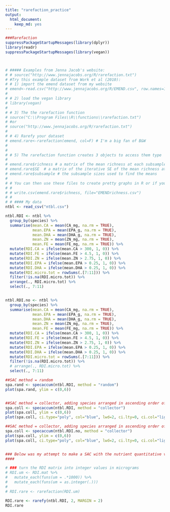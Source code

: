 ```yaml
---
title: "rarefaction_practice"
output: 
  html_document: 
    keep_md: yes
---
```


```r
###Rarefaction
suppressPackageStartupMessages(library(dplyr))
library(readr)
suppressPackageStartupMessages(library(vegan))



# ##### Examples from Jenna Jacob's website:
# # source("http://www.jennajacobs.org/R/rarefaction.txt")
# #Try this example dataset from Work et al (2010):
# # 1) import the emend dataset from my website
# emend<-read.csv("http://www.jennajacobs.org/R/EMEND.csv", row.names=1)
# 
# # 2) load the vegan library
# library(vegan)
# 
# # 3) The the rarefaction function
# source("C:\\Program Files\\R\\functions\\rarefaction.txt")
# #or 
# source("http://www.jennajacobs.org/R/rarefaction.txt")
# 
# # 4) Rarefy your dataset
# emend.rare<-rarefaction(emend, col=F) # I'm a big fan of B&W
# 
# 
# # 5) The rarefaction function creates 3 objects to access them type
# 
# emend.rare$richness # a matrix of the mean richness at each subsample
# emend.rare$SE  # a matrix of the iterative SE of the mean richness at each subsample
# emend.rare$subsample # the subsample sizes used to find the means
# 
# # You can then use these files to create pretty graphs in R or if you must you can export then with
# # 
# # write.csv(emend.rare$richness, file="EMENDrichness.csv")
# # 
# # #### My data
ntbl <- read_csv("ntbl.csv")

ntbl.RDI <- ntbl %>% 
  group_by(species) %>% 
  summarise(mean.CA = mean(CA_mg, na.rm = TRUE),
            mean.EPA = mean(EPA_g, na.rm = TRUE), 
            mean.DHA = mean(DHA_g, na.rm = TRUE), 
            mean.ZN = mean(ZN_mg, na.rm = TRUE), 
            mean.FE = mean(FE_mg, na.rm = TRUE)) %>% 
  mutate(RDI.CA = ifelse(mean.CA > 300, 1, 0)) %>% 
  mutate(RDI.FE = ifelse(mean.FE > 4.5, 1, 0)) %>% 
  mutate(RDI.ZN = ifelse(mean.ZN > 2.75, 1, 0)) %>% 
  mutate(RDI.EPA = ifelse(mean.EPA > 0.25, 1, 0)) %>% 
  mutate(RDI.DHA = ifelse(mean.DHA > 0.25, 1, 0)) %>% 
  mutate(RDI.micro.tot = rowSums(.[7:11])) %>% 
  filter(!is.na(RDI.micro.tot)) %>% 
  arrange(., RDI.micro.tot) %>% 
  select(., 7:11)


ntbl.RDI.no <- ntbl %>% 
  group_by(species) %>% 
  summarise(mean.CA = mean(CA_mg, na.rm = TRUE),
            mean.EPA = mean(EPA_g, na.rm = TRUE), 
            mean.DHA = mean(DHA_g, na.rm = TRUE), 
            mean.ZN = mean(ZN_mg, na.rm = TRUE), 
            mean.FE = mean(FE_mg, na.rm = TRUE)) %>% 
  mutate(RDI.CA = ifelse(mean.CA > 300, 1, 0)) %>% 
  mutate(RDI.FE = ifelse(mean.FE > 4.5, 1, 0)) %>% 
  mutate(RDI.ZN = ifelse(mean.ZN > 2.75, 1, 0)) %>% 
  mutate(RDI.EPA = ifelse(mean.EPA > 0.25, 1, 0)) %>% 
  mutate(RDI.DHA = ifelse(mean.DHA > 0.25, 1, 0)) %>% 
  mutate(RDI.micro.tot = rowSums(.[7:11])) %>% 
  filter(!is.na(RDI.micro.tot)) %>% 
  # arrange(., RDI.micro.tot) %>% 
  select(., 7:11)

##SAC method = random
spa.rand <- specaccum(ntbl.RDI, method = "random")
plot(spa.rand, ylim = c(0,6))


##SAC method = collector, adding species arranged in ascending order of total number of RDI targets reached. 
spa.coll <- specaccum(ntbl.RDI, method = "collector")
plot(spa.coll, ylim = c(0,6))
plot(spa.coll, ci.type="poly", col="blue", lwd=2, ci.lty=0, ci.col="lightblue", ylim = c(0,6)) #males a prettier plot

##SAC method = collector, adding species arranged in ascending order of total number of RDI targets reached. 
spa.coll <- specaccum(ntbl.RDI.no, method = "collector")
plot(spa.coll, ylim = c(0,6))
plot(spa.coll, ci.type="poly", col="blue", lwd=2, ci.lty=0, ci.col="lightblue", ylim = c(0,6)) #males a prettier plot


### Below was my attempt to make a SAC with the nutrient quantitative values as species
####

# ### turn the RDI matrix into integer values in micrograms
# RDI.um <- RDI.mat %>% 
#   mutate_each(funs(um = .*1000)) %>% 
#   mutate_each(funs(um = as.integer(.)))
# 
# RDI.rare <- rarefaction(RDI.um)

RDI.rare <- rarefy(ntbl.RDI, 2, MARGIN = 2)
RDI.rare

```
